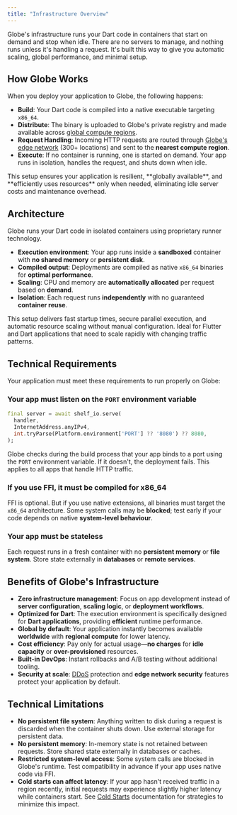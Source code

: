 ```yaml
---
title: "Infrastructure Overview"
---
```


Globe's infrastructure runs your Dart code in containers that start on demand and stop when idle. There are no servers to manage, and nothing runs unless it's handling a request. It's built this way to give you automatic scaling, global performance, and minimal setup.

## How Globe Works

When you deploy your application to Globe, the following happens:

- **Build**: Your Dart code is compiled into a native executable targeting `x86_64`.
- **Distribute**: The binary is uploaded to Globe's private registry and made available across [global compute regions](/infrastructure/overview/regions-and-networking).
- **Request Handling**: Incoming HTTP requests are routed through [Globe's edge network](https://www.cloudflare.com/en-gb/network/) (300+ locations) and sent to the **nearest compute region**.
- **Execute**: If no container is running, one is started on demand. Your app runs in isolation, handles the request, and shuts down when idle.

<Info>
  This setup ensures your application is resilient, **globally available**, and
  **efficiently uses resources** only when needed, eliminating idle server costs
  and maintenance overhead.
</Info>

## Architecture

Globe runs your Dart code in isolated containers using proprietary runner technology.

- **Execution environment**: Your app runs inside a **sandboxed** container with **no shared memory** or **persistent disk**.
- **Compiled output**: Deployments are compiled as native `x86_64` binaries for **optimal performance**.
- **Scaling**: CPU and memory are **automatically allocated** per request based on **demand**.
- **Isolation**: Each request runs **independently** with no guaranteed **container reuse**.

This setup delivers fast startup times, secure parallel execution, and automatic resource scaling without manual configuration. Ideal for Flutter and Dart applications that need to scale rapidly with changing traffic patterns.

## Technical Requirements

Your application must meet these requirements to run properly on Globe:

### Your app must listen on the `PORT` environment variable

```dart
final server = await shelf_io.serve(
  handler,
  InternetAddress.anyIPv4,
  int.tryParse(Platform.environment['PORT'] ?? '8080') ?? 8080,
);
```

Globe checks during the build process that your app binds to a port using the `PORT` environment variable. If it doesn't, the deployment fails. This applies to all apps that handle HTTP traffic.

### If you use FFI, it must be compiled for x86_64

FFI is optional. But if you use native extensions, all binaries must target the `x86_64` architecture. Some system calls may be **blocked**; test early if your code depends on native **system-level behaviour**.

### Your app must be stateless

Each request runs in a fresh container with no **persistent memory** or **file system**. Store state externally in **databases** or **remote services**.

## Benefits of Globe's Infrastructure

- **Zero infrastructure management**: Focus on app development instead of **server configuration**, **scaling logic**, or **deployment workflows**.
- **Optimized for Dart**: The execution environment is specifically designed for **Dart applications**, providing **efficient** runtime performance.
- **Global by default**: Your application instantly becomes available **worldwide** with **regional compute** for lower latency.
- **Cost efficiency**: Pay only for actual usage—**no charges** for **idle capacity** or **over-provisioned** resources.
- **Built-in DevOps**: Instant rollbacks and A/B testing without additional tooling.
- **Security at scale**: [DDoS](https://www.cloudflare.com/learning/ddos/what-is-a-ddos-attack/) protection and **edge network security** features protect your application by default.

## Technical Limitations

- **No persistent file system**: Anything written to disk during a request is discarded when the container shuts down. Use external storage for persistent data.
- **No persistent memory**: In-memory state is not retained between requests. Store shared state externally in databases or caches.
- **Restricted system-level access**: Some system calls are blocked in Globe's runtime. Test compatibility in advance if your app uses native code via FFI.
- **Cold starts can affect latency**: If your app hasn't received traffic in a region recently, initial requests may experience slightly higher latency while containers start. See [Cold Starts](/infrastructure/overview/cold-starts) documentation for strategies to minimize this impact.

